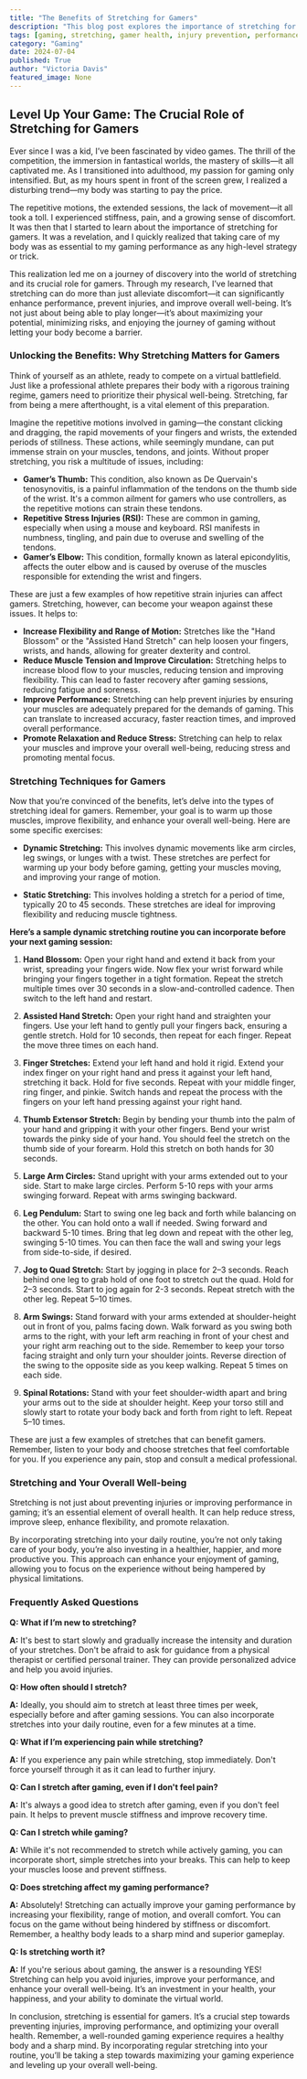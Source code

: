 ```yaml
---
title: "The Benefits of Stretching for Gamers"
description: "This blog post explores the importance of stretching for gamers. It explains how stretching can help prevent common gaming-related injuries like gamer's thumb and RSI, improve flexibility and range of motion, reduce muscle tension, and enhance overall performance. It also provides specific stretching techniques and a sample routine for gamers."
tags: [gaming, stretching, gamer health, injury prevention, performance enhancement, muscle recovery, flexibility, range of motion, ergonomics, well-being]
category: "Gaming"
date: 2024-07-04
published: True
author: "Victoria Davis"
featured_image: None
---
```


## Level Up Your Game: The Crucial Role of Stretching for Gamers

Ever since I was a kid, I’ve been fascinated by video games. The thrill of the competition, the immersion in fantastical worlds, the mastery of skills—it all captivated me. As I transitioned into adulthood, my passion for gaming only intensified. But, as my hours spent in front of the screen grew, I realized a disturbing trend—my body was starting to pay the price. 

The repetitive motions, the extended sessions, the lack of movement—it all took a toll. I experienced stiffness, pain, and a growing sense of discomfort. It was then that I started to learn about the importance of stretching for gamers. It was a revelation, and I quickly realized that taking care of my body was as essential to my gaming performance as any high-level strategy or trick.

This realization led me on a journey of discovery into the world of stretching and its crucial role for gamers. Through my research, I’ve learned that stretching can do more than just alleviate discomfort—it can significantly enhance performance, prevent injuries, and improve overall well-being.  It’s not just about being able to play longer—it’s about maximizing your potential, minimizing risks, and enjoying the journey of gaming without letting your body become a barrier.

### Unlocking the Benefits: Why Stretching Matters for Gamers

Think of yourself as an athlete, ready to compete on a virtual battlefield.  Just like a professional athlete prepares their body with a rigorous training regime, gamers need to prioritize their physical well-being.  Stretching, far from being a mere afterthought, is a vital element of this preparation.

Imagine the repetitive motions involved in gaming—the constant clicking and dragging, the rapid movements of your fingers and wrists, the extended periods of stillness. These actions, while seemingly mundane, can put immense strain on your muscles, tendons, and joints.  Without proper stretching, you risk a multitude of issues, including:

* **Gamer’s Thumb:** This condition, also known as De Quervain's tenosynovitis, is a painful inflammation of the tendons on the thumb side of the wrist. It's a common ailment for gamers who use controllers, as the repetitive motions can strain these tendons.
* **Repetitive Stress Injuries (RSI):** These are common in gaming, especially when using a mouse and keyboard. RSI manifests in numbness, tingling, and pain due to overuse and swelling of the tendons.
* **Gamer’s Elbow:** This condition, formally known as lateral epicondylitis, affects the outer elbow and is caused by overuse of the muscles responsible for extending the wrist and fingers. 

These are just a few examples of how repetitive strain injuries can affect gamers.  Stretching, however, can become your weapon against these issues. It helps to:

* **Increase Flexibility and Range of Motion:** Stretches like the "Hand Blossom" or the "Assisted Hand Stretch" can help loosen your fingers, wrists, and hands, allowing for greater dexterity and control.
* **Reduce Muscle Tension and Improve Circulation:**  Stretching helps to increase blood flow to your muscles, reducing tension and improving flexibility.  This can lead to faster recovery after gaming sessions, reducing fatigue and soreness.
* **Improve Performance:**  Stretching can help prevent injuries by ensuring your muscles are adequately prepared for the demands of gaming.  This can translate to increased accuracy, faster reaction times, and improved overall performance.
* **Promote Relaxation and Reduce Stress:** Stretching can help to relax your muscles and improve your overall well-being, reducing stress and promoting mental focus.

### Stretching Techniques for Gamers

Now that you’re convinced of the benefits, let’s delve into the types of stretching ideal for gamers.  Remember, your goal is to warm up those muscles, improve flexibility, and enhance your overall well-being. Here are some specific exercises:

* **Dynamic Stretching:** This involves dynamic movements like arm circles, leg swings, or lunges with a twist. These stretches are perfect for warming up your body before gaming, getting your muscles moving, and improving your range of motion.

* **Static Stretching:** This involves holding a stretch for a period of time, typically 20 to 45 seconds.  These stretches are ideal for improving flexibility and reducing muscle tightness.

**Here’s a sample dynamic stretching routine you can incorporate before your next gaming session:**

1. **Hand Blossom:**  Open your right hand and extend it back from your wrist, spreading your fingers wide. Now flex your wrist forward while bringing your fingers together in a tight formation. Repeat the stretch multiple times over 30 seconds in a slow-and-controlled cadence. Then switch to the left hand and restart.

2. **Assisted Hand Stretch:** Open your right hand and straighten your fingers. Use your left hand to gently pull your fingers back, ensuring a gentle stretch. Hold for 10 seconds, then repeat for each finger. Repeat the move three times on each hand.

3. **Finger Stretches:**  Extend your left hand and hold it rigid. Extend your index finger on your right hand and press it against your left hand, stretching it back. Hold for five seconds. Repeat with your middle finger, ring finger, and pinkie. Switch hands and repeat the process with the fingers on your left hand pressing against your right hand.

4. **Thumb Extensor Stretch:** Begin by bending your thumb into the palm of your hand and gripping it with your other fingers. Bend your wrist towards the pinky side of your hand. You should feel the stretch on the thumb side of your forearm. Hold this stretch on both hands for 30 seconds.

5. **Large Arm Circles:** Stand upright with your arms extended out to your side. Start to make large circles. Perform 5-10 reps with your arms swinging forward. Repeat with arms swinging backward.

6. **Leg Pendulum:** Start to swing one leg back and forth while balancing on the other. You can hold onto a wall if needed. Swing forward and backward 5-10 times. Bring that leg down and repeat with the other leg, swinging 5-10 times.  You can then face the wall and swing your legs from side-to-side, if desired.

7. **Jog to Quad Stretch:** Start by jogging in place for 2–3 seconds. Reach behind one leg to grab hold of one foot to stretch out the quad. Hold for 2–3 seconds. Start to jog again for 2-3 seconds. Repeat stretch with the other leg. Repeat 5–10 times.

8. **Arm Swings:** Stand forward with your arms extended at shoulder-height out in front of you, palms facing down. Walk forward as you swing both arms to the right, with your left arm reaching in front of your chest and your right arm reaching out to the side. Remember to keep your torso facing straight and only turn your shoulder joints. Reverse direction of the swing to the opposite side as you keep walking. Repeat 5 times on each side.

9. **Spinal Rotations:** Stand with your feet shoulder-width apart and bring your arms out to the side at shoulder height. Keep your torso still and slowly start to rotate your body back and forth from right to left. Repeat 5–10 times.

These are just a few examples of stretches that can benefit gamers. Remember, listen to your body and choose stretches that feel comfortable for you. If you experience any pain, stop and consult a medical professional.

### Stretching and Your Overall Well-being

Stretching is not just about preventing injuries or improving performance in gaming; it’s an essential element of overall health.  It can help reduce stress, improve sleep, enhance flexibility, and promote relaxation. 

By incorporating stretching into your daily routine, you’re not only taking care of your body, you’re also investing in a healthier, happier, and more productive you.  This approach can enhance your enjoyment of gaming, allowing you to focus on the experience without being hampered by physical limitations.  

### Frequently Asked Questions

**Q: What if I’m new to stretching?**

**A:** It's best to start slowly and gradually increase the intensity and duration of your stretches.  Don't be afraid to ask for guidance from a physical therapist or certified personal trainer. They can provide personalized advice and help you avoid injuries.

**Q: How often should I stretch?**

**A:** Ideally, you should aim to stretch at least three times per week, especially before and after gaming sessions.  You can also incorporate stretches into your daily routine, even for a few minutes at a time. 

**Q: What if I’m experiencing pain while stretching?**

**A:** If you experience any pain while stretching, stop immediately. Don't force yourself through it as it can lead to further injury. 

**Q: Can I stretch after gaming, even if I don't feel pain?**

**A:** It's always a good idea to stretch after gaming, even if you don't feel pain. It helps to prevent muscle stiffness and improve recovery time.

**Q: Can I stretch while gaming?**

**A:**  While it's not recommended to stretch while actively gaming, you can incorporate short, simple stretches into your breaks.  This can help to keep your muscles loose and prevent stiffness.

**Q:  Does stretching affect my gaming performance?**

**A:**  Absolutely! Stretching can actually improve your gaming performance by increasing your flexibility, range of motion, and overall comfort.  You can focus on the game without being hindered by stiffness or discomfort.  Remember, a healthy body leads to a sharp mind and superior gameplay.

**Q: Is stretching worth it?**

**A:**  If you're serious about gaming, the answer is a resounding YES!  Stretching can help you avoid injuries, improve your performance, and enhance your overall well-being.  It’s an investment in your health, your happiness, and your ability to dominate the virtual world. 

In conclusion, stretching is essential for gamers. It’s a crucial step towards preventing injuries, improving performance, and optimizing your overall health. Remember, a well-rounded gaming experience requires a healthy body and a sharp mind.  By incorporating regular stretching into your routine, you’ll be taking a step towards maximizing your gaming experience and leveling up your overall well-being.